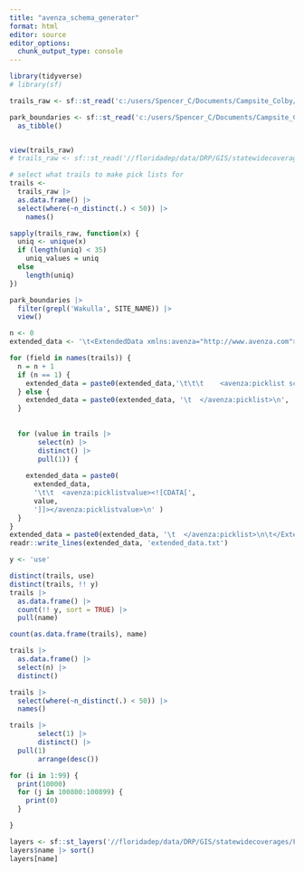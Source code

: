 ```yaml
---
title: "avenza_schema_generator"
format: html
editor: source
editor_options: 
  chunk_output_type: console
---
```



```r
library(tidyverse)
# library(sf)

trails_raw <- sf::st_read('c:/users/Spencer_C/Documents/Campsite_Colby/FloridaStateParksGIS_Copy.gdb', layer = 'Trails_Statewide')

park_boundaries <- sf::st_read('c:/users/Spencer_C/Documents/Campsite_Colby/FloridaStateParksGIS_Copy.gdb', layer = 'Park_Boundaries_Statewide') |>
  as_tibble()


view(trails_raw)
# trails_raw <- sf::st_read('//floridadep/data/DRP/GIS/statewidecoverages/FloridaStateParksGIS.gdb', layer = 'Trails_Statewide')

# select what trails to make pick lists for
trails <-
  trails_raw |> 
  as.data.frame() |> 
  select(where(~n_distinct(.) < 50)) |>
    names()
```

```r
sapply(trails_raw, function(x) {
  uniq <- unique(x)
  if (length(uniq) < 35)
    uniq_values = uniq
  else
    length(uniq)
})

park_boundaries |>
  filter(grepl('Wakulla', SITE_NAME)) |>
  view()
```

```r
n <- 0
extended_data <- '\t<ExtendedData xmlns:avenza="http://www.avenza.com">\n'

for (field in names(trails)) {
  n = n + 1
  if (n == 1) {
    extended_data = paste0(extended_data,'\t\t\t    <avenza:picklist schemaUrl="schema0" avenza:field="', field,'">\n' )
  } else {
    extended_data = paste0(extended_data, '\t  </avenza:picklist>\n', '\t    <avenza:picklist schemaUrl="schema0" avenza:field="', field,'">\n' )
  }
  
  
  for (value in trails |>
       select(n) |>
       distinct() |>
       pull(1)) {
    
    extended_data = paste0(
      extended_data,
      '\t\t  <avenza:picklistvalue><![CDATA[',
      value,
      ']]></avenza:picklistvalue>\n' )
  }
}
extended_data = paste0(extended_data, '\t  </avenza:picklist>\n\t</ExtendedData>')
readr::write_lines(extended_data, 'extended_data.txt')
```

```r
y <- 'use'

distinct(trails, use)
distinct(trails, !! y)
trails |>
  as.data.frame() |>
  count(!! y, sort = TRUE) |>
  pull(name)

count(as.data.frame(trails), name)

trails |>
  as.data.frame() |>
  select(n) |>
  distinct()

trails |>
  select(where(~n_distinct(.) < 50)) |> 
  names()

trails |>
       select(1) |>
       distinct() |>
  pull(1)
       arrange(desc())
```

```r
for (i in 1:99) {
  print(10000)
  for (j in 100800:100899) {
    print(0)
  }

}

```

```r
layers <- sf::st_layers('//floridadep/data/DRP/GIS/statewidecoverages/FloridaStateParksGIS.gdb')
layers$name |> sort()
layers[name]
```

